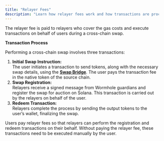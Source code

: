 ```yaml
---
title: "Relayer Fees"
description: "Learn how relayer fees work and how transactions are processed by Mayan."
---
```


The relayer fee is paid to relayers who cover the gas costs and execute transactions on behalf of users during a cross-chain swap.

**Transaction Process**

Performing a cross-chain swap involves three transactions:

1. **Initial Swap Instruction:**\
   The user initiates a transaction to send tokens, along with the necessary swap details, using the [**Swap Bridge**](https://www.perplexity.ai/architecture/wh-swap). The user pays the transaction fee in the native token of the source chain.
2. **Swap Registration:**\
   Relayers receive a signed message from Wormhole guardians and register the swap for auction on Solana. This transaction is carried out by the relayers on behalf of the user.
3. **Redeem Transaction:**\
   Relayers complete the process by sending the output tokens to the user’s wallet, finalizing the swap.

Users pay relayer fees so that relayers can perform the registration and redeem transactions on their behalf. Without paying the relayer fee, these transactions need to be executed manually by the user.